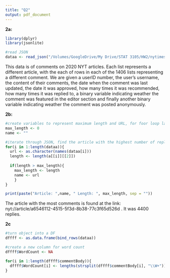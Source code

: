 ```yaml
---
title: "Q2"
output: pdf_document
---
```


**2a:**

```r
library(dplyr)
library(jsonlite)

#read JSON
dataa <- read_json("/Volumes/GoogleDrive/My Drive/STAT 3105/HW2/nytimes_2020_articles_with_comments.json", simplifyVector = TRUE)

```

This data is of comments on 2020 NYT articles. Each list represents a different article, with the each of rows in each of the 1406 lists representing a different comment. We are given a userID number, the user's username, the content of their comments, the date when the comment was last updated, the date it was approved, how many times it was recommended, how many times it was replied to, a binary variable indicating weather the comment was featured in the editor section and finally another binary variable indicating weather the comment was posted anonymously.

**2b:**

```r

#create variables to represent maximum length and URL, for foor loop later
max_length <- 0
name <- ""

#iterate through JSON, find the article with the highest number of replies
for(i in 1:length(dataa)){
  url <- as.character(names(dataa[i]))
  length <- length(a[[i]][[2]])
  
  if(length > max_length){
    max_length <- length
    name <- url
    }
}

print(paste("Article: ",name, " Length: ", max_length, sep = ""))

```

The article with the most comments is found at the link: nyt://article/a6546112-4515-5f3d-8b38-77c3f65d526d . It was 4400 replies.



**2c**

```r
#turn object into a DF
dffff <- as.data.frame(bind_rows(dataa))

#create a new column for word count
dffff$WordCount <- NA

for(i in 1:length(dffff$commentBody)){
  dffff$WordCount[i] <- lengths(strsplit(dffff$commentBody[i], "\\W+"))
}



```